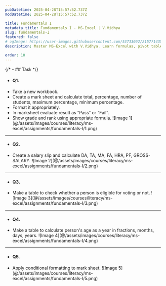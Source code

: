 ```yaml
---
pubDatetime: 2025-04-28T15:57:52.737Z
modDatetime: 2025-04-28T15:57:52.737Z

title: Fundamentals I
metadata_title: Fundamentals I - MS-Excel | V.Vidhya
slug: fundamentals-I
featured: false
# ogImage: https://user-images.githubusercontent.com/53733092/215771435-25408246-2309-4f8b-a781-1f3d93bdf0ec.png
description: Master MS-Excel with V.Vidhya. Learn formulas, pivot tables, data analysis and automation with real-world applications.

order: 10
---
```


{/* - ## Task */}

- #### Q1.

<ul class="list-[circle]">
    <li>Take a new workbook.</li>
    <li>Create a mark sheet and calculate total, percentage, number of students, maximum percentage, minimum percentage.</li>
    <li>Format it appropriately.</li>
    <li>In marksheet evaluate result as “Pass” or “Fail”.</li>
    <li>
        Show grade and rank using appropriate formula.
        ![Image 1](@/assets/images/courses/literacy/ms-excel/assignments/fundamentals-I/1.png)
    </li>
</ul>

---

- #### Q2.

<ul class="list-[circle]">
    <li>
        Create a salary slip and calculate DA, TA, MA, FA, HRA, PF, GROSS-SALARY.
        ![Image 2](@/assets/images/courses/literacy/ms-excel/assignments/fundamentals-I/2.png)
    </li>
</ul>

---

- #### Q3.

<ul class="list-[circle]">
    <li>
        Make a table to check whether a person is eligible for voting or not.
        ![Image 3](@/assets/images/courses/literacy/ms-excel/assignments/fundamentals-I/3.png)
    </li>
</ul>

---

- #### Q4.

<ul class="list-[circle]">
    <li>
        Make a table to calculate person's age as a year in fractions, months, days, years.
        ![Image 4](@/assets/images/courses/literacy/ms-excel/assignments/fundamentals-I/4.png)
    </li>
</ul>

---

- #### Q5.

<ul class="list-[circle]">
    <li>
        Apply conditional formatting to mark sheet.
        ![Image 5](@/assets/images/courses/literacy/ms-excel/assignments/fundamentals-I/5.png)
    </li>
</ul>